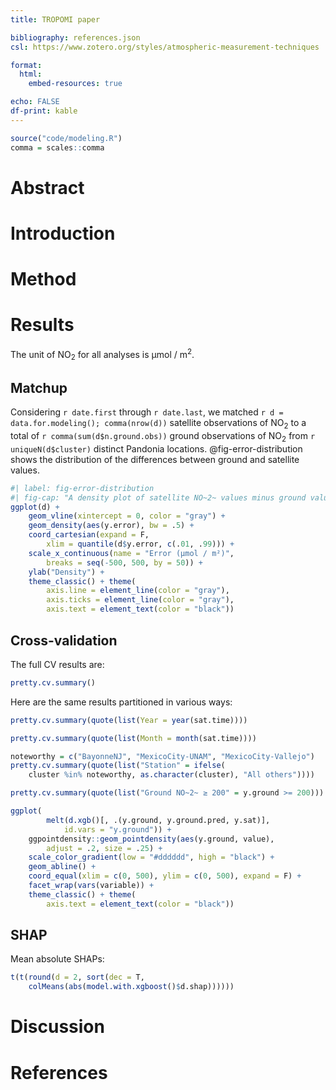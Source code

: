 ```yaml
---
title: TROPOMI paper

bibliography: references.json
csl: https://www.zotero.org/styles/atmospheric-measurement-techniques

format:
  html:
    embed-resources: true

echo: FALSE
df-print: kable
---
```


```r
source("code/modeling.R")
comma = scales::comma
```

# Abstract

# Introduction

# Method

# Results

The unit of NO~2~ for all analyses is μmol / m^2^.

## Matchup

Considering `r date.first` through `r date.last`, we matched `r d = data.for.modeling(); comma(nrow(d))` satellite observations of NO~2~ to a total of `r comma(sum(d$n.ground.obs))` ground observations of NO~2~ from `r uniqueN(d$cluster)` distinct Pandonia locations. @fig-error-distribution shows the distribution of the differences between ground and satellite values.

```r
#| label: fig-error-distribution
#| fig-cap: "A density plot of satellite NO~2~ values minus ground values. The *x*-axis limits are set to the top and bottom percentiles."
ggplot(d) +
    geom_vline(xintercept = 0, color = "gray") +
    geom_density(aes(y.error), bw = .5) +
    coord_cartesian(expand = F,
        xlim = quantile(d$y.error, c(.01, .99))) +
    scale_x_continuous(name = "Error (μmol / m²)",
        breaks = seq(-500, 500, by = 50)) +
    ylab("Density") +
    theme_classic() + theme(
        axis.line = element_line(color = "gray"),
        axis.ticks = element_line(color = "gray"),
        axis.text = element_text(color = "black"))
```

## Cross-validation

The full CV results are:

```r
pretty.cv.summary()
```

Here are the same results partitioned in various ways:

```r
pretty.cv.summary(quote(list(Year = year(sat.time))))
```

```r
pretty.cv.summary(quote(list(Month = month(sat.time))))
```

```r
noteworthy = c("BayonneNJ", "MexicoCity-UNAM", "MexicoCity-Vallejo")
pretty.cv.summary(quote(list("Station" = ifelse(
    cluster %in% noteworthy, as.character(cluster), "All others"))))
```

```r
pretty.cv.summary(quote(list("Ground NO~2~ ≥ 200" = y.ground >= 200)))
```

```r
ggplot(
        melt(d.xgb()[, .(y.ground, y.ground.pred, y.sat)],
            id.vars = "y.ground")) +
    ggpointdensity::geom_pointdensity(aes(y.ground, value),
        adjust = .2, size = .25) +
    scale_color_gradient(low = "#dddddd", high = "black") +
    geom_abline() +
    coord_equal(xlim = c(0, 500), ylim = c(0, 500), expand = F) +
    facet_wrap(vars(variable)) +
    theme_classic() + theme(
        axis.text = element_text(color = "black"))
```

## SHAP

Mean absolute SHAPs:

```r
t(t(round(d = 2, sort(dec = T,
    colMeans(abs(model.with.xgboost()$d.shap))))))
```

# Discussion

# References

